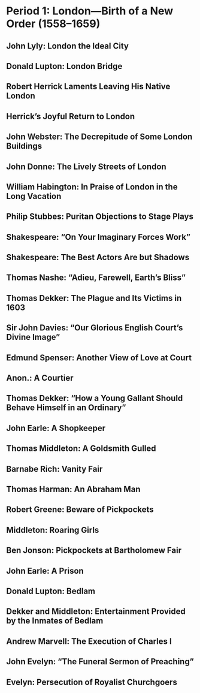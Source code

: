\mainmatter

# Period 1: London—Birth of a New Order (1558–1659)

## John Lyly: London the Ideal City

## Donald Lupton: London Bridge

## Robert Herrick Laments Leaving His Native London

## Herrick’s Joyful Return to London

## John Webster: The Decrepitude of Some London Buildings

## John Donne: The Lively Streets of London

## William Habington: In Praise of London in the Long Vacation

## Philip Stubbes: Puritan Objections to Stage Plays

## Shakespeare: “On Your Imaginary Forces Work”

## Shakespeare: The Best Actors Are but Shadows

## Thomas Nashe: “Adieu, Farewell, Earth’s Bliss”

## Thomas Dekker: The Plague and Its Victims in 1603

## Sir John Davies: “Our Glorious English Court’s Divine Image”

## Edmund Spenser: Another View of Love at Court

## Anon.: A Courtier

## Thomas Dekker: “How a Young Gallant Should Behave Himself in an Ordinary”

## John Earle: A Shopkeeper

## Thomas Middleton: A Goldsmith Gulled

## Barnabe Rich: Vanity Fair

## Thomas Harman: An Abraham Man

## Robert Greene: Beware of Pickpockets

## Middleton: Roaring Girls

## Ben Jonson: Pickpockets at Bartholomew Fair

## John Earle: A Prison

## Donald Lupton: Bedlam

## Dekker and Middleton: Entertainment Provided by the Inmates of Bedlam

## Andrew Marvell: The Execution of Charles I

## John Evelyn: “The Funeral Sermon of Preaching”

## Evelyn: Persecution of Royalist Churchgoers
